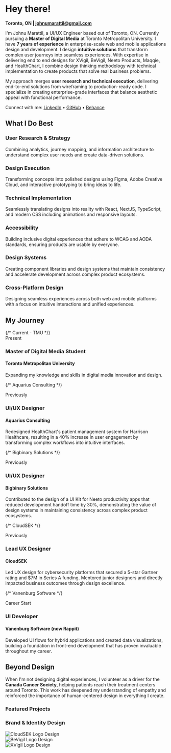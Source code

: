 # Hey there!

**Toronto, ON | [johnumarattil@gmail.com](mailto:johnumarattil@gmail.com)**

I'm Johnu Marattil, a UI/UX Engineer based out of Toronto, ON. Currently pursuing a **Master of Digital Media** at Toronto Metropolitan University. I have **7 years of experience** in enterprise-scale web and mobile applications design and development. I design **intuitive solutions** that transform complex user journeys into seamless experiences. With expertise in delivering end to end designs for XVigil, BeVigil, Neeto Products, Maqqie, and HealthChart, I combine design thinking methodology with technical implementation to create products that solve real business problems.

My approach merges **user research and technical execution**, delivering end-to-end solutions from wireframing to production-ready code. I specialize in creating enterprise-grade interfaces that balance aesthetic appeal with functional performance. 

Connect with me: [LinkedIn](https://www.linkedin.com/in/johnumarattil) • [GitHub](https://github.com/johnumarattilbb) • [Behance](https://www.behance.net/johnumarattil)


## What I Do Best

<div className="grid grid-cols-1 md:grid-cols-2 lg:grid-cols-3 gap-4 my-6">
  <div className="border border-gray-200 dark:border-gray-700 rounded-lg p-5 shadow-sm hover:shadow-md transition-shadow">
    <h3 className="text-lg font-bold mb-2">User Research & Strategy</h3>
    <p>Combining analytics, journey mapping, and information architecture to understand complex user needs and create data-driven solutions.</p>
  </div>
  
  <div className="border border-gray-200 dark:border-gray-700 rounded-lg p-5 shadow-sm hover:shadow-md transition-shadow">
    <h3 className="text-lg font-bold mb-2">Design Execution</h3>
    <p>Transforming concepts into polished designs using Figma, Adobe Creative Cloud, and interactive prototyping to bring ideas to life.</p>
  </div>
  
  <div className="border border-gray-200 dark:border-gray-700 rounded-lg p-5 shadow-sm hover:shadow-md transition-shadow">
    <h3 className="text-lg font-bold mb-2">Technical Implementation</h3>
    <p>Seamlessly translating designs into reality with React, NextJS, TypeScript, and modern CSS including animations and responsive layouts.</p>
  </div>
  
  <div className="border border-gray-200 dark:border-gray-700 rounded-lg p-5 shadow-sm hover:shadow-md transition-shadow">
    <h3 className="text-lg font-bold mb-2">Accessibility</h3>
    <p>Building inclusive digital experiences that adhere to WCAG and AODA standards, ensuring products are usable by everyone.</p>
  </div>
  
  <div className="border border-gray-200 dark:border-gray-700 rounded-lg p-5 shadow-sm hover:shadow-md transition-shadow">
    <h3 className="text-lg font-bold mb-2">Design Systems</h3>
    <p>Creating component libraries and design systems that maintain consistency and accelerate development across complex product ecosystems.</p>
  </div>
  
  <div className="border border-gray-200 dark:border-gray-700 rounded-lg p-5 shadow-sm hover:shadow-md transition-shadow">
    <h3 className="text-lg font-bold mb-2">Cross-Platform Design</h3>
    <p>Designing seamless experiences across both web and mobile platforms with a focus on intuitive interactions and unified experiences.</p>
  </div>
</div>

## My Journey

<div className="relative border-l-2 border-gray-200 dark:border-gray-700 pl-8 my-6">
  {/* Current - TMU */}
  <div className="mb-10 relative">
    <div className="absolute -left-11 mt-1 h-6 w-6 rounded-full bg-blue-500 dark:bg-blue-600 border-2 border-white dark:border-white shadow"></div>
    <div className="border border-gray-200 dark:border-gray-700 rounded-lg p-5 shadow-sm hover:shadow-md transition-shadow">
      <span className="text-sm font-semibold text-blue-600 dark:text-blue-400 block">Present</span>
      <h3 className="text-lg font-bold mt-1">Master of Digital Media Student</h3>
      <h4 className="text-base font-medium">Toronto Metropolitan University</h4>
      <p className="mt-2">Expanding my knowledge and skills in digital media innovation and design.</p>
    </div>
  </div>
  
  {/* Aquarius Consulting */}
  <div className="mb-10 relative">
    <div className="absolute -left-11 mt-1 h-6 w-6 rounded-full bg-blue-500 dark:bg-blue-600 border-4 border-white  dark:border-white shadow"></div>
    <div className="border border-gray-200 dark:border-gray-700 rounded-lg p-5 shadow-sm hover:shadow-md transition-shadow">
      <span className="text-sm font-semibold text-blue-600 dark:text-blue-400 block">Previously</span>
      <h3 className="text-lg font-bold mt-1">UI/UX Designer</h3>
      <h4 className="text-base font-medium">Aquarius Consulting</h4>
      <p className="mt-2">Redesigned HealthChart's patient management system for Harrison Healthcare, resulting in a 40% increase in user engagement by transforming complex workflows into intuitive interfaces.</p>
    </div>
  </div>
  
  {/* Bigbinary Solutions */}
  <div className="mb-10 relative">
    <div className="absolute -left-11 mt-1 h-6 w-6 rounded-full bg-blue-500 dark:bg-blue-600 border-4 border-white  dark:border-white shadow"></div>
    <div className="border border-gray-200 dark:border-gray-700 rounded-lg p-5 shadow-sm hover:shadow-md transition-shadow">
      <span className="text-sm font-semibold text-blue-600 dark:text-blue-400 block">Previously</span>
      <h3 className="text-lg font-bold mt-1">UI/UX Designer</h3>
      <h4 className="text-base font-medium">Bigbinary Solutions</h4>
      <p className="mt-2">Contributed to the design of a UI Kit for Neeto productivity apps that reduced development handoff time by 30%, demonstrating the value of design systems in maintaining consistency across complex product ecosystems.</p>
    </div>
  </div>
  
  {/* CloudSEK */}
  <div className="mb-10 relative">
    <div className="absolute -left-11 mt-1 h-6 w-6 rounded-full bg-blue-500 dark:bg-blue-600 border-4 border-white  dark:border-white shadow"></div>
    <div className="border border-gray-200 dark:border-gray-700 rounded-lg p-5 shadow-sm hover:shadow-md transition-shadow">
      <span className="text-sm font-semibold text-blue-600 dark:text-blue-400 block">Previously</span>
      <h3 className="text-lg font-bold mt-1">Lead UX Designer</h3>
      <h4 className="text-base font-medium">CloudSEK</h4>
      <p className="mt-2">Led UX design for cybersecurity platforms that secured a 5-star Gartner rating and $7M in Series A funding. Mentored junior designers and directly impacted business outcomes through design excellence.</p>
    </div>
  </div>
  
  {/* Vanenburg Software */}
  <div className="relative">
    <div className="absolute -left-11 mt-1 h-6 w-6 rounded-full bg-blue-500 dark:bg-blue-600 border-4 border-white  dark:border-white shadow"></div>
    <div className="border border-gray-200 dark:border-gray-700 rounded-lg p-5 shadow-sm hover:shadow-md transition-shadow">
      <span className="text-sm font-semibold text-blue-600 dark:text-blue-400 block">Career Start</span>
      <h3 className="text-lg font-bold mt-1">UI Developer</h3>
      <h4 className="text-base font-medium">Vanenburg Software (now Rappit)</h4>
      <p className="mt-2">Developed UI flows for hybrid applications and created data visualizations, building a foundation in front-end development that has proven invaluable throughout my career.</p>
    </div>
  </div>
</div>

## Beyond Design

When I'm not designing digital experiences, I volunteer as a driver for the **Canada Cancer Society**, helping patients reach their treatment centers around Toronto. This work has deepened my understanding of empathy and reinforced the importance of human-centered design in everything I create.

### Featured Projects

<div className="flex flex-col gap-4 mt-5">
  <BleedingBanner src="https://onedrive.live.com/embed?resid=1656BB0C87C6BA8%21256912&authkey=%21ANBSWRdo-8z2KzY&width=1863&height=1152" alt="Coins - Enterprise Payment Solution" navigateTo="/projects/coins" />
  <BleedingBanner src="https://onedrive.live.com/embed?resid=1656BB0C87C6BA8%21254170&authkey=%21ADIESsh0BA0QDKk&width=1600&height=398" alt="BeVigil - Mobile Security Platform" navigateTo="/projects/bevigil" />
  <BleedingBanner src="https://onedrive.live.com/embed?resid=1656BB0C87C6BA8%21254171&authkey=%21ANUrQEJQRLbdAJA&width=1600&height=398" alt="XVigil - Enterprise Cybersecurity Dashboard" navigateTo="/projects/xvigil" />
  <BleedingBanner src="https://onedrive.live.com/embed?resid=1656BB0C87C6BA8%21256886&authkey=%21APYoRFnj-lc8QN8&width=1600&height=539" alt="Maqqie - Enterprise Workforce Management" navigateTo="/projects/maqqie" />
</div>

### Brand & Identity Design
<Bleed>
<div style={{ display: 'flex', gap: 16, flexDirection: 'row', marginTop: '16px' }}>
    <div style={{ width: '33%', height: '0', paddingTop: '33%', position: 'relative' }}>
        <img
            src="https://onedrive.live.com/embed?resid=1656BB0C87C6BA8%21254173&authkey=%21AHXWxG8q6XuwUjk&width=450&height=450"
            style={{ position: 'absolute', top: 0, left: 0, width: '100%', height: '100%', objectFit: 'contain' }}
            alt="CloudSEK Logo Design"
        />
    </div>
    <div style={{ width: '33%', height: '0', paddingTop: '33%', position: 'relative' }}>
        <img
            src="https://onedrive.live.com/embed?resid=1656BB0C87C6BA8%21254174&authkey=%21APvFAtaAL4KI_Bc&width=407&height=395"
            style={{ position: 'absolute', top: 0, left: 0, width: '100%', height: '100%', objectFit: 'contain' }}
            alt="BeVigil Logo Design"
        />
    </div>
    <div style={{ width: '33%', height: '0', paddingTop: '33%', position: 'relative' }}>
        <img
            src="https://onedrive.live.com/embed?resid=1656BB0C87C6BA8%21254175&authkey=%21AOerveYkoCd-mS8&width=901&height=887"
            style={{ position: 'absolute', top: 0, left: 0, width: '100%', height: '100%', objectFit: 'contain' }}
            alt="XVigil Logo Design"
        />
    </div>
</div>
</Bleed>